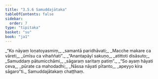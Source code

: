 ```yaml
---
title: "3.5.6 Samuddajātaka"
tableOfContents: false
sidebar:
  order: 7
type: "tipitaka"
basket: "su"
book: "ja1"
---
```



<DynamicBreadcrumb />

<Division number="136" book="ja1">

<Paragraph number="858" type="verses" book="ja1">
_“Ko nāyaṃ loṇatoyasmiṃ,_  
_samantā paridhāvati;_  
_Macche makare ca vāreti,_  
_ūmīsu ca vihaññati”._  

</Paragraph>

</Division>
<Division number="137" book="ja1">

<Paragraph number="859" type="verses" book="ja1">
_“Anantapāyī sakuṇo,_  
_atittoti disāsuto;_  
_Samuddaṃ pātumicchāmi,_  
_sāgaraṃ saritaṃ patiṃ”._  

</Paragraph>

</Division>
<Division number="138" book="ja1">

<Paragraph number="860" type="verses" book="ja1">
_“So ayaṃ hāyati ceva,_  
_pūrate ca mahodadhi;_  
_Nāssa nāyati pītanto,_  
_apeyyo kira sāgaro”ti._  


</Paragraph>
</Division>

<Paragraph number="861" type="center" book="ja1">
Samuddajātakaṃ chaṭṭhaṃ.
</Paragraph>